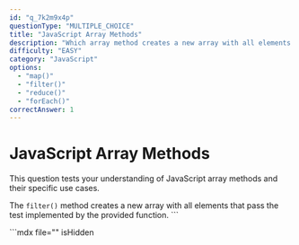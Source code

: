 ```yaml
---
id: "q_7k2m9x4p"
questionType: "MULTIPLE_CHOICE"
title: "JavaScript Array Methods"
description: "Which array method creates a new array with all elements that pass a test implemented by the provided function?"
difficulty: "EASY"
category: "JavaScript"
options:
  - "map()"
  - "filter()"
  - "reduce()"
  - "forEach()"
correctAnswer: 1
---
```


# JavaScript Array Methods

This question tests your understanding of JavaScript array methods and their specific use cases.

The `filter()` method creates a new array with all elements that pass the test implemented by the provided function.
\`\`\`

\`\`\`mdx file="" isHidden
